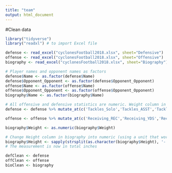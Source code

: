 ```yaml
---
title: "team"
output: html_document
---
```


#Clean data

```r
library("tidyverse")
library("readxl") # to import Excel file

defense <- read_excel("cyclonesFootball2018.xlsx", sheet="Defensive")
offense <- read_excel("cyclonesFootball2018.xlsx", sheet="Offensive")
biography <- read_excel("cyclonesFootball2018.xlsx", sheet="Biography")

# Player names and opponent names as factors
defense$Name <- as.factor(defense$Name)
defense$Opponent_Opponent <- as.factor(defense$Opponent_Opponent)
offense$Name <- as.factor(offense$Name)
offense$Opponent_Opponent <- as.factor(offense$Opponent_Opponent)
biography$Name <- as.factor(biography$Name)

# All offensive and defensive statistics are numeric. Weight column in biography is also numeric.
defense <- defense %>% mutate_at(c('Tackles_Solo','Tackles_ASST','Tackles_TFL','Tackles_Sack','Turnover_FF','Turnover_FR','Turnover_INT','Pass_QBH','Pass_PB'), as.numeric)

offense <- offense %>% mutate_at(c('Receiving_REC','Receiving_YDS','Receiving_TD','Rushing_ATT','Rushing_YDS','Rushing_TD','Passing_CMP-ATT','Passing_YDS'), as.numeric)

biography$Weight <- as.numeric(biography$Weight)

# Change Height column in biography into numeric (using a unit that works well)
biography$Height <- sapply(strsplit(as.character(biography$Height), '-'), function(x){12*as.numeric(x[1]) + as.numeric(x[2])})
# The measurement is now in total inches

defClean <- defense
offClean <- offense
bioClean <- biography
```
